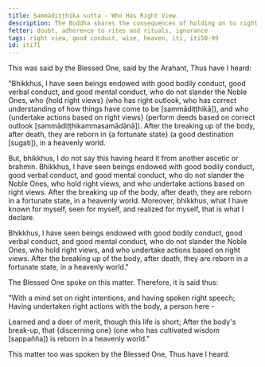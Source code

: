 ```yaml
---
title: Sammādiṭṭhika sutta - Who Has Right View
description: The Buddha shares the consequences of holding on to right views and acting upon them based on his direct knowledge.
fetter: doubt, adherence to rites and rituals, ignorance
tags: right view, good conduct, wise, heaven, iti, iti50-99
id: iti71
---
```


This was said by the Blessed One, said by the Arahant, Thus have I heard:

"Bhikkhus, I have seen beings endowed with good bodily conduct, good verbal conduct, and good mental conduct, who do not slander the Noble Ones, who \{hold right views} (who has right outlook, who has correct understanding of how things have come to be [sammādiṭṭhikā]), and who \{undertake actions based on right views} (perform deeds based on correct outlook [sammādiṭṭhikammasamādānā]). After the breaking up of the body, after death, they are reborn in \{a fortunate state} (a good destination [sugati]), in a heavenly world.

But, bhikkhus, I do not say this having heard it from another ascetic or brahmin. Bhikkhus, I have seen beings endowed with good bodily conduct, good verbal conduct, and good mental conduct, who do not slander the Noble Ones, who hold right views, and who undertake actions based on right views. After the breaking up of the body, after death, they are reborn in a fortunate state, in a heavenly world. Moreover, bhikkhus, what I have known for myself, seen for myself, and realized for myself, that is what I declare.

Bhikkhus, I have seen beings endowed with good bodily conduct, good verbal conduct, and good mental conduct, who do not slander the Noble Ones, who hold right views, and who undertake actions based on right views. After the breaking up of the body, after death, they are reborn in a fortunate state, in a heavenly world."

The Blessed One spoke on this matter. Therefore, it is said thus:

"With a mind set on right intentions,
and having spoken right speech;
Having undertaken right actions with the body,
a person here -

Learned and a doer of merit,
though this life is short;
After the body's break-up,
that \{discerning one} (one who has cultivated wisdom [sappañña]) is reborn in a heavenly world."

This matter too was spoken by the Blessed One, Thus have I heard.